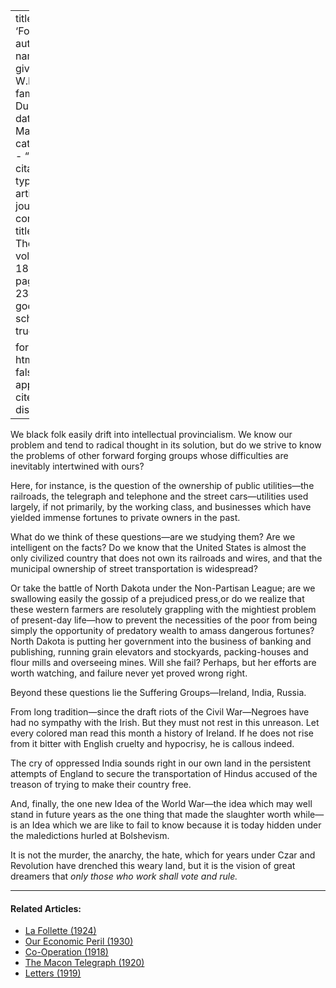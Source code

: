 
---
title: 'Forward'
author:
  - name:
      given: W.E.B.
      family: Du Bois
date: Mar. 1919
categories: 
  - ""
citation: 
  type: article-journal
  container-title: The Crisis
  volume: 18
  issue: 5
  page: 234-235
google-scholar: true

format:
  html:
    toc: false
    appendix-cite-as: display
---


 We black folk easily drift into intellectual provincialism. We know our problem and tend to radical thought in its solution, but do we strive to know the problems of other forward forging groups whose difficulties are inevitably intertwined with ours?

Here, for instance, is the question of the ownership of public utilities---the railroads, the telegraph and telephone and the street cars---utilities used largely, if not primarily, by the working class, and businesses which have yielded immense fortunes to private owners in the past.

What do we think of these questions---are we studying them? Are we intelligent on the facts? Do we know that the United States is almost the only civilized country that does not own its railroads and wires, and that the municipal ownership of street transportation is widespread?

Or take the battle of North Dakota under the Non-Partisan League; are we swallowing easily the gossip of a prejudiced press,or do we realize that these western farmers are resolutely grappling with the mightiest problem of present-day life---how to prevent the necessities of the poor from being simply the opportunity of predatory wealth to amass dangerous fortunes? North Dakota is putting her government into the business of banking and publishing, running grain elevators and stockyards, packing-houses and flour mills and overseeing mines. Will she fail? Perhaps, but her efforts are worth watching, and failure never yet proved wrong right.

Beyond these questions lie the Suffering Groups---Ireland, India, Russia.

From long tradition---since the draft riots of the Civil War---Negroes have had no sympathy with the Irish. But they must not rest in this unreason. Let every colored man read this month a history of Ireland. If he does not rise from it bitter with English cruelty and hypocrisy, he is callous indeed.

The cry of oppressed India sounds right in our own land in the persistent attempts of England to secure the transportation of Hindus accused of the treason of trying to make their country free.

And, finally, the one new Idea of the World War---the idea which may well stand in future years as the one thing that made the slaughter worth while---is an Idea which we are like to fail to know because it is today hidden under the maledictions hurled at Bolshevism.

It is not the murder, the anarchy, the hate, which for years under Czar and Revolution have drenched this weary land, but it is the vision of great dreamers that *only those who work shall vote and rule.*

<!-- Similar articles start here -->

<hr>
#### Related Articles:

* [La Follette (1924)](/Volumes/28/04/la_follette.html)
* [Our Economic Peril (1930)](/Volumes/37/03/our_economic_peril.html)
* [Co-Operation (1918)](/Volumes/15/01/cooperation.html)
* [The Macon Telegraph (1920)](/Volumes/19/03/macon_telegraph.html)
* [Letters (1919)](/Volumes/17/01/letters.html)

<!-- Similar articles end here -->